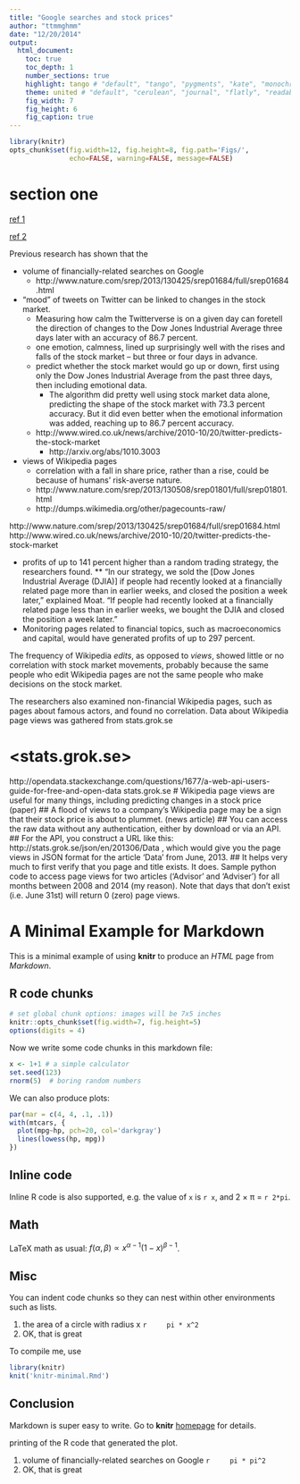 ```yaml
---
title: "Google searches and stock prices"
author: "ttmmghmm"
date: "12/20/2014"
output: 
  html_document:
    toc: true
    toc_depth: 1
    number_sections: true
    highlight: tango # "default", "tango", "pygments", "kate", "monochrome", "espresso", "zenburn", "haddock", and "textmate"
    theme: united # "default", "cerulean", "journal", "flatly", "readable", "spacelab", "united", and "cosmo"
    fig_width: 7
    fig_height: 6
    fig_caption: true
---
```

```r
library(knitr)
opts_chunk$set(fig.width=12, fig.height=8, fig.path='Figs/',
               echo=FALSE, warning=FALSE, message=FALSE)
```

# section one
[ref 1](http://www.nature.com/srep/2013/130508/srep01801/full/srep01801.html "comment goes here")
 
[ref 2](http://www.wired.co.uk/news/archive/2013-05/8/wikipedia-views-stock-market "asdfs sad as f")

Previous research has shown that the  

* volume of financially-related searches on Google  
    * http://www.nature.com/srep/2013/130425/srep01684/full/srep01684.html   
* "mood" of tweets on Twitter can be linked to changes in the stock market.
    * Measuring how calm the Twitterverse is on a given day can foretell the direction of changes to the Dow Jones Industrial Average three days later with an accuracy of 86.7 percent.
    * one emotion, calmness, lined up surprisingly well with the rises and falls of the stock market -- but three or four days in advance.
    * predict whether the stock market would go up or down, first using only the Dow Jones Industrial Average from the past three days, then including emotional data.
        * The algorithm did pretty well using stock market data alone, predicting the shape of the stock market with 73.3 percent accuracy. But it did even better when the emotional information was added, reaching up to 86.7 percent accuracy.
    * http://www.wired.co.uk/news/archive/2010-10/20/twitter-predicts-the-stock-market
        + http://arxiv.org/abs/1010.3003
* views of Wikipedia pages
    + correlation with a fall in share price, rather than a rise, could be because of humans' risk-averse nature.
    + http://www.nature.com/srep/2013/130508/srep01801/full/srep01801.html
    + http://dumps.wikimedia.org/other/pagecounts-raw/

http://www.nature.com/srep/2013/130425/srep01684/full/srep01684.html
http://www.wired.co.uk/news/archive/2010-10/20/twitter-predicts-the-stock-market

* profits of up to 141 percent higher than a random trading strategy, the researchers found.
** "In our strategy, we sold the [Dow Jones Industrial Average (DJIA)] if people had recently looked at a financially related page more than in earlier weeks, and closed the position a week later," explained Moat. "If people had recently looked at a financially related page less than in earlier weeks, we bought the DJIA and closed the position a week later." 
* Monitoring pages related to financial topics, such as macroeconomics and capital, would have generated profits of up to 297 percent.
 
The frequency of Wikipedia _edits_, as opposed to _views_, showed little or no correlation with stock market movements, probably because the same people who edit Wikipedia pages are not the same people who make decisions on the stock market.

The researchers also examined non-financial Wikipedia pages, such as pages about famous actors, and found no correlation.
Data about Wikipedia page views was gathered from stats.grok.se

# <stats.grok.se>
http://opendata.stackexchange.com/questions/1677/a-web-api-users-guide-for-free-and-open-data
stats.grok.se
# Wikipedia page views are useful for many things, including predicting changes in a stock price (paper)
## A flood of views to a company's Wikipedia page may be a sign that their stock price is about to plummet. (news article)
## You can access the raw data without any authentication, either by download or via an API.
## For the API, you construct a URL like this: http://stats.grok.se/json/en/201306/Data , which would give you the page views in JSON format for the article 'Data' from June, 2013.
## It helps very much to first verify that you page and title exists. It does.
Sample python code to access page views for two articles ('Advisor' and 'Adviser') for all months between 2008 and 2014 (my reason). Note that days that don't exist (i.e. June 31st) will return 0 (zero) page views.

# A Minimal Example for Markdown

This is a minimal example of using **knitr** to produce an _HTML_ page from _Markdown_.

## R code chunks

```r
# set global chunk options: images will be 7x5 inches
knitr::opts_chunk$set(fig.width=7, fig.height=5)
options(digits = 4)
```

Now we write some code chunks in this markdown file:

```r
x <- 1+1 # a simple calculator
set.seed(123)
rnorm(5)  # boring random numbers
```

We can also produce plots:

```r
par(mar = c(4, 4, .1, .1))
with(mtcars, {
  plot(mpg~hp, pch=20, col='darkgray')
  lines(lowess(hp, mpg))
})
```

## Inline code

Inline R code is also supported, e.g. the value of `x` is `r x`, and 2 &times; &pi;
= `r 2*pi`.

## Math

LaTeX math as usual: $f(\alpha, \beta) \propto x^{\alpha-1}(1-x)^{\beta-1}$.

## Misc

You can indent code chunks so they can nest within other environments such as lists.

1. the area of a circle with radius x
    ```r
    pi * x^2
    ```
2. OK, that is great

To compile me, use

```r
library(knitr)
knit('knitr-minimal.Rmd')
```

## Conclusion

Markdown is super easy to write. Go to **knitr** [homepage](http://yihui.name/knitr) for details.

printing of the R code that generated the plot.


1. volume of financially-related searches on Google 
    ```r
    pi * pi^2
    ```
2. OK, that is great
